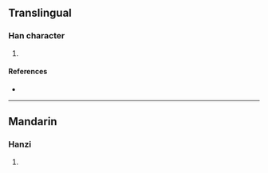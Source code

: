 {{character info/new}}
==Translingual==

===Han character===
{{Han char|rn=96|rad=玉|as=12|sn=16|four=17146|canj=MGSMI|ids=⿰𤣩尋}}

# {{defn|Han|sort=玉12}}

====References====
* {{Han ref|kx=0741.300|dkj=21231|hdz=21138.090|uh=7495|ud=29845|bh=EA67|bd=60007}}

----

==Mandarin==

===Hanzi===
{{cmn-hanzi|pin=[[xún]] ([[xun2]])|wg=hsün<sup>2</sup>}}

# {{defn|lang=cmn|sort=玉12}}